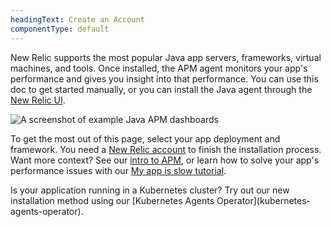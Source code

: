 ```yaml
---
headingText: Create an Account
componentType: default
---
```



New Relic supports the most popular Java app servers, frameworks, virtual machines, and tools. Once installed, the APM agent monitors your app's performance and gives you insight into that performance. You can use this doc to get started manually, or you can install the Java agent through the [New Relic UI](https://one.newrelic.com/marketplace/install-data-source?state=f91bc85d-0574-6e23-b90a-4d89c7c12866).

<img
  title="Example Java APM dashboards"
  alt="A screenshot of example Java APM dashboards"
  src={apmJavaExampleDashboards}
/>

To get the most out of this page, select your app deployment and framework. You need a [New Relic account](https://newrelic.com/signup) to finish the installation process. Want more context? See our [intro to APM](/docs/apm/new-relic-apm/getting-started/introduction-apm), or learn how to solve your app's performance issues with our [My app is slow tutorial](/docs/journey-app-slow/root-causes/). 


<Callout variant="important">
Is your application running in a Kubernetes cluster? Try out our new installation method using our [Kubernetes Agents Operator](kubernetes-agents-operator).
</Callout>
